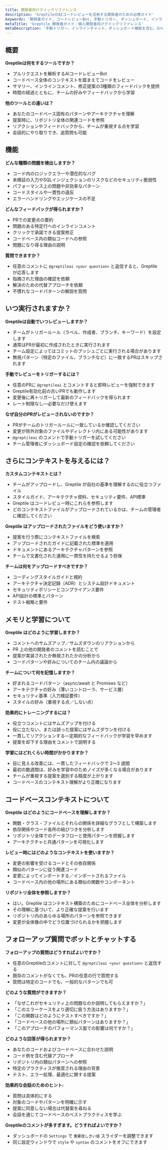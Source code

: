 ```yaml
---
title: 開発者向けクイックリファレンス
description: 'GreptileのAIコードレビューを活用する開発者のための必携ガイド'
keywords: '開発者ガイド, コードレビューBot, 手動トリガー, ダッシュボード, インラインチャット'
metaTitle: 'Greptile 開発者ガイド：個人開発者向けクイックリファレンス'
metaDescription: '手動トリガー、インラインチャット、ダッシュボード機能を含む、GreptileのAIコードレビューを効果的に活用するための実践的ガイド。'
---
```


## 概要

**Greptileは何をするツールですか？**
- プルリクエストを解析するAIコードレビューBot
- コードベース全体のコンテキストを踏まえてコードをレビュー
- サマリー、インラインコメント、修正提案の3種類のフィードバックを提供
- 時間の経過とともに、チームの好みやフィードバックから学習

**他のツールとの違いは？**
- あなたのコードベース固有のパターンやアーキテクチャを理解
- 提案時に、リポジトリ全体の関連コードを参照
- リアクションやフィードバックから、チームが重視する点を学習
- 会話的にやり取りでき、追質問も可能

## 機能

**どんな種類の問題を検出しますか？**
- コード内のロジックエラーや潜在的なバグ
- 未検証の入力やSQLインジェクションのリスクなどのセキュリティ脆弱性
- パフォーマンス上の問題や非効率なパターン
- コードスタイルや一貫性の違反
- エラーハンドリングやエッジケースの不足

**どんなフィードバックが得られますか？**
- PRでの変更点の要約
- 問題のある特定行へのインラインコメント
- クリックで承諾できる提案修正
- コードベース内の類似コードへの参照
- 問題になり得る理由の説明

**質問できますか？**
- 任意のコメントに `@greptileai <your question>` と返信すると、Greptile が応答します
- 指摘された理由の確認を依頼
- 解決のための代替アプローチを依頼
- 不慣れなコードパターンの解説を質問

## いつ実行されますか？

**Greptileは自動でいつレビューしますか？**
- チームがトリガールール（ラベル、作成者、ブランチ、キーワード）を設定します
- 通常はPRが最初に作成されたときに実行されます
- チーム設定によってはコミットのプッシュごとに実行される場合があります
- 無視パターン（特定のファイル、ブランチなど）に一致するPRはスキップされます

**手動でレビューをトリガーするには？**
- 任意のPRに `@greptileai` とコメントすると即時レビューを強制できます
- Greptile有効化前の古いPRでも動作します
- 変更後に再トリガーして最新のフィードバックを得られます
- レート制限なし—必要なだけ使えます

**なぜ自分のPRがレビューされないのですか？**
- PRがチームのトリガールールに一致しているか確認してください
- 変更が除外対象のファイルやディレクトリ内にある可能性があります
- `@greptileai` のコメントで手動トリガーを試してください
- チーム管理者にダッシュボード設定の確認を依頼してください

## さらにコンテキストを与えるには？

**カスタムコンテキストとは？**
- チームがアップロードし、Greptile が自社の基準を理解するのに役立つファイル
- スタイルガイド、アーキテクチャ資料、セキュリティ要件、API標準
- Greptile はコードレビュー時にこれらを参照します
- どのコンテキストファイルがアップロードされているかは、チームの管理者に確認してください

**Greptile はアップロードされたファイルをどう使いますか？**
- 提案を行う際にコンテキストファイルを検索
- アップロードされたガイドに記載された標準を適用
- ドキュメントにあるアーキテクチャパターンを参照
- チームで文書化された運用に一貫性を持たせるよう担保

**チームは何をアップロードすべきですか？**
- コーディングスタイルガイドと規約
- アーキテクチャ決定記録（ADR）とシステム設計ドキュメント
- セキュリティポリシーとコンプライアンス要件
- API設計の標準とパターン
- テスト戦略と要件

## メモリと学習について

**Greptile はどのように学習しますか？**
- コメントへのサムズアップ／サムズダウンのリアクションから
- PR 上の他の開発者のコメントを読むことで
- 提案が実装されたか無視されたかの分析から
- コードパターンや好みについてのチーム内の議論から

**チームについて何を記憶しますか？**
- 好まれるコードパターン（async/await と Promises など）
- アーキテクチャの好み（薄いコントローラ、サービス層）
- セキュリティ基準（入力検証要件）
- スタイルの好み（重視する点／しない点）

**効果的にトレーニングするには？**
- 役立つコメントにはサムズアップを付ける
- 役に立たない、または誤った提案にはサムズダウンを付ける
- 一貫してリアクションする—定期的なフィードバックが学習を早めます
- 提案を却下する理由をコメントで説明する

**学習にはどれくらい時間がかかりますか？**
- 目に見える改善には、一貫したフィードバックで 2〜3 週間
- 最初の数週間は、好みを学習中のためノイズが多くなる場合があります
- チームが重視する提案を選別する精度が上がります
- コードベースのコンテキスト理解がより正確になります

## コードベースコンテキストについて

**Greptile はどのようにコードベースを理解しますか？**
- 関数・クラス・ファイルとそれらの関係を詳細なグラフとして構築します
- 依存関係やコード各所の結びつきを分析します
- リポジトリ全体でのデータフローと使用パターンを把握します
- アーキテクチャと共通パターンを可視化します

**レビュー時にはどのようなコンテキストを使いますか？**
- 変更の影響を受けるコードとその依存関係
- 類似のパターンに従う関連コード
- 変更によってインポートする／インポートされるファイル
- コードベース内の他の場所にある類似の関数やコンポーネント

**リポジトリ全体を参照しますか？**
- はい。Greptile はコンテキスト構築のためにコードベース全体を分析します
- その理解に基づいて、より正確な提案を行います
- リポジトリ内のあらゆる場所のパターンを参照できます
- 変更が全体像の中でどう位置づけられるかを把握します

## フォローアップ質問でボットとチャットする

**フォローアップの質問はどうすればよいですか？**
- 任意のGreptileのコメントに対して `@greptileai <your question>` と返信する
- 既存のコメントがなくても、PRの任意の行で質問する
- 質問は特定のコードでも、一般的なパターンでも可

**どのような質問ができますか？**
- 「なぜこれがセキュリティ上の問題なのか説明してもらえますか？」
- 「このエラーケースをより適切に扱う方法はありますか？」
- 「この関数はどのようにテストすべきですか？」
- 「コードベースの他の場所に類似パターンはありますか？」
- 「このアプローチのパフォーマンス面での影響は何ですか？」

**どのような回答が得られますか？**
- あなたのコードおよびコードベースに合わせた説明
- コード例を含む代替アプローチ
- リポジトリ内の類似パターンへの参照
- 特定のプラクティスが推奨される理由の背景
- テスト、エラー処理、最適化に関する提案

**効果的な会話のためのヒント:**
- 質問は具体的にする
- 対象のコードやパターンを明確に示す
- 提案に同意しない場合は代替案を尋ねる
- 会話を通じてコードベースのベストプラクティスを学ぶ

**Greptileのコメントが多すぎます。どうすればよいですか？**
- ダッシュボードの `Settings` で `重要度しきい値` スライダーを調整できます
- 同じ設定ウィンドウで `style` や `syntax` のコメントをオフにできます